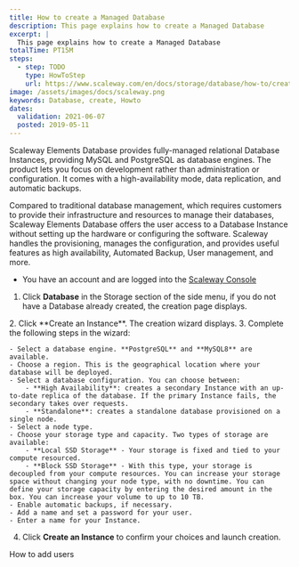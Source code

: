 ```yaml
---
title: How to create a Managed Database 
description: This page explains how to create a Managed Database 
excerpt: |
  This page explains how to create a Managed Database 
totalTime: PT15M
steps:
  - step: TODO
    type: HowToStep
    url: https://www.scaleway.com/en/docs/storage/database/how-to/create-a-database
image: /assets/images/docs/scaleway.png
keywords: Database, create, Howto
dates:
  validation: 2021-06-07
  posted: 2019-05-11
---
```


Scaleway Elements Database provides fully-managed relational Database Instances, providing MySQL and PostgreSQL as database engines.
The product lets you focus on development rather than administration or configuration. It comes with a high-availability mode, data replication, and automatic backups.

Compared to traditional database management, which requires customers to provide their infrastructure and resources to manage their databases, Scaleway Elements Database offers the user access to a Database Instance without setting up the hardware or configuring the software. Scaleway handles the provisioning, manages the configuration, and provides useful features as high availability, Automated Backup, User management, and more.

<Message type="requirement">

- You have an account and are logged into the [Scaleway Console](https://console.scaleway.com)

</Message>

1. Click **Database** in the Storage section of the side menu, if you do not have a Database already created, the creation page displays.
  <Lightbox src="scaleway-db-creation-page.png" alt="" />
2. Click **Create an Instance**. The creation wizard displays.
3. Complete the following steps in the wizard:

    - Select a database engine. **PostgreSQL** and **MySQL8** are available.  
    - Choose a region. This is the geographical location where your database will be deployed.
    - Select a database configuration. You can choose between:  
        - **High Availability**: creates a secondary Instance with an up-to-date replica of the database. If the primary Instance fails, the secondary takes over requests. 
        - **Standalone**: creates a standalone database provisioned on a single node.
    - Select a node type.
    - Choose your storage type and capacity. Two types of storage are available:
        - **Local SSD Storage** - Your storage is fixed and tied to your compute resourced. 
        - **Block SSD Storage** - With this type, your storage is decoupled from your compute resources. You can increase your storage space without changing your node type, with no downtime. You can define your storage capacity by entering the desired amount in the box. You can increase your volume to up to 10 TB. 
    - Enable automatic backups, if necessary.  
    - Add a name and set a password for your user.  
    - Enter a name for your Instance.

4. Click **Create an Instance** to confirm your choices and launch creation.

<Navigation title="See Also">
  <NextButton to="/storage/database/how-to/add-users/">How to add users</NextButton>
</Navigation>